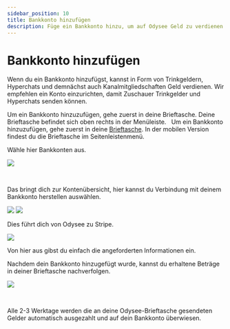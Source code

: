 ---
sidebar_position: 10
title: Bankkonto hinzufügen
description: Füge ein Bankkonto hinzu, um auf Odysee Geld zu verdienen. 
---

# Bankkonto hinzufügen

Wenn du ein Bankkonto hinzufügst, kannst in Form von Trinkgeldern, Hyperchats und demnächst auch Kanalmitgliedschaften Geld verdienen. Wir empfehlen ein Konto einzurichten, damit Zuschauer Trinkgelder und Hyperchats senden können.


<Tabs groupId="device">
  <TabItem value="web" label="Web">
    Um ein Bankkonto hinzuzufügen, gehe zuerst in deine <OdyseeButton url="https://odysee.com/$/wallet"><OdyseeIcon type="credits" />  Brieftasche</OdyseeButton>. Deine Brieftasche befindet sich oben rechts in der Menüleiste.
    <Image img="/img/de/locate_wallet_desktop_dark.png" class="dark-image" />
    <Image img="/img/de/locate_wallet_desktop_light.png" class="light-image" />

  </TabItem>
  <TabItem value="mobile" label="Mobile">
    Um ein Bankkonto hinzuzufügen, gehe zuerst in deine <a href="https://odysee.com/$/wallet"><OdyseeIcon type="wallet" />  Brieftasche</a>.
    In der mobilen Version findest du die Brieftasche im Seitenleistenmenü.
    <Image img="/img/de/locate_wallet_mobile_dark.png" class="dark-image" />
    <Image img="/img/de/locate_wallet_mobile_light.png" class="light-image" />
  </TabItem>
</Tabs>

Wähle hier <OdyseeButton url="https://odysee.com/$/settings/tip_account"><OdyseeIcon type="cogwheel" /> Bankkonten</OdyseeButton> aus.

![](https://i.imgur.com/ry6yR3r.png)

<Tabs groupId="device">
  <TabItem value="web" label="Web">
    <Image img="/img/de/wallet_screen_bank_account_arrow_desktop_dark.png" class="dark-image" />
    <Image img="/img/de/wallet_screen_bank_account_arrow_desktop_light.png" class="light-image" />

  </TabItem>
  <TabItem value="mobile" label="Mobile">
    <Image img="/img/de/wallet_screen_bank_account_arrow_mobile_dark.png" class="dark-image" />
    <Image img="/img/de/wallet_screen_bank_account_arrow_mobile_light.png" class="light-image" />
  </TabItem>
</Tabs>

Das bringt dich zur Kontenübersicht, hier kannst du <PrimaryOdyseeButton url="https://odysee.com/$/settings/tip_account"><OdyseeIcon type="dollar" /> Verbindung mit deinem Bankkonto herstellen</PrimaryOdyseeButton> auswählen.

![](/img/de/connect_bank_account_screen_dark.png#dark)
![](/img/de/connect_bank_account_screen_light.png#light)

Dies führt dich von Odysee zu Stripe.

![](/img/de/stripe_accept_payment_connect_screen.png)

Von hier aus gibst du einfach die angeforderten Informationen ein.

Nachdem dein Bankkonto hinzugefügt wurde, kannst du erhaltene Beträge in deiner Brieftasche nachverfolgen.

![](https://i.imgur.com/w8dWp0K.png)

<Tabs groupId="device">
  <TabItem value="web" label="Web">
    <Image img="/img/de/wallet_screen_desktop_dark.png" class="dark-image" />
    <Image img="/img/de/wallet_screen_desktop_light.png" class="light-image" />

  </TabItem>
  <TabItem value="mobile" label="Mobile">
    <Image img="/img/de/wallet_screen_mobile_dark.png" class="dark-image" />
    <Image img="/img/de/wallet_screen_mobile_light.png" class="light-image" />
  </TabItem>
</Tabs>

Alle 2-3 Werktage werden die an deine Odysee-Brieftasche gesendeten Gelder automatisch ausgezahlt und auf dein Bankkonto überwiesen.
